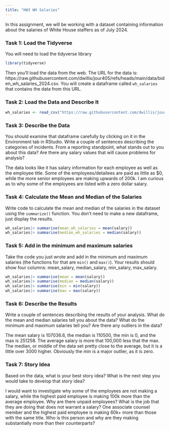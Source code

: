 ```yaml
---
title: "HW3 WH Salaries"
---
```


In this assignment, we will be working with a dataset containing information about the salaries of White House staffers as of July 2024.

### Task 1: Load the Tidyverse

You will need to load the tidyverse library

```r
library(tidyverse)
```

Then you'll load the data from the web. The URL for the data is: https://raw.githubusercontent.com/dwillis/jour405/refs/heads/main/data/biden_wh_salaries_2024.csv. You will create a dataframe called `wh_salaries` that contains the data from this URL.

### Task 2: Load the Data and Describe It

```r
wh_salaries <- read_csv("https://raw.githubusercontent.com/dwillis/jour405/refs/heads/main/data/biden_wh_salaries_2024.csv")
```
### Task 3: Describe the Data

You should examine that dataframe carefully by clicking on it in the Environment tab in RStudio. Write a couple of sentences describing the categories of incidents. From a reporting standpoint, what stands out to you about this data? Are there any salary values that will cause problems for analysis?

The data looks like it has salary information for each employee as well as the employee title. Some of the employees/detailees are paid as little as $0, while the more senior employees are making upwards of 200k. I am curious as to why some of the employees are listed with a zero dollar salary. 

### Task 4: Calculate the Mean and Median of the Salaries

Write code to calculate the mean and median of the salaries in the dataset using the `summarize()` function. You don't need to make a new dataframe, just display the results.

```r
wh_salaries|> summarise(mean_wh_salaries = mean(salary))
wh_salaries|> summarise(median_wh_salaries = median(salary))

```

### Task 5: Add in the minimum and maximum salaries

Take the code you just wrote and add in the minimum and maximum salaries (the functions for that are `min()` and `max()`). Your results should show four columns: mean_salary, median_salary, min_salary, max_salary.

```r
wh_salaries|> summarise(mean = mean(salary))
wh_salaries|> summarise(median = median(salary))
wh_salaries|> summarise(min = min(salary))
wh_salaries|> summarise(max = max(salary))
```

### Task 6: Describe the Results

Write a couple of sentences describing the results of your analysis. What do the mean and median salaries tell you about the data? What do the minimum and maximum salaries tell you? Are there any outliers in the data?

The mean salary is 107036.6, the median is 110500, the min is 0, and the max is 251258. The average salary is more that 100,000 less that the max. The median, or middle of the data set pretty close to the average, but it is a little over 3000 higher. Obviously the min is a major outlier, as it is zero. 

### Task 7: Story Idea

Based on the data, what is your best story idea? What is the next step you would take to develop that story idea?

I would want to investigate why some of the employees are not making a salary, while the highest paid employee is making 100k more than the average employee. Why are there unpaid employees? What is the job that they are doing that does not warrant a salary? One associate counsel member and the highest paid employee is making 60k+ more than those with the same title. Who is this person and why are they making substantially more than their counterparts?
